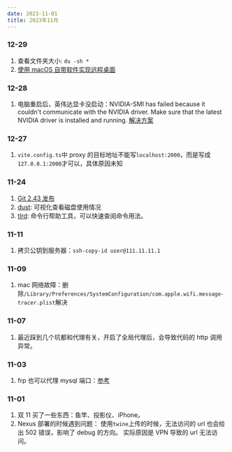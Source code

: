 ```yaml
---
date: 2023-11-01
title: 2023年11月
---
```


### 12-29

1. 查看文件夹大小: `du -sh *`
2. [使用 macOS 自带软件实现远程桌面](https://www.jianshu.com/p/8b8677d12f09)

### 12-28

1. 电脑重启后，英伟达显卡没启动：NVIDIA-SMI has failed because it couldn't communicate with the NVIDIA driver. Make sure that the latest NVIDIA driver is installed and running. [解决方案](https://blog.csdn.net/hangzuxi8764/article/details/86572093)

### 12-27

1. `vite.config.ts`中 proxy 的目标地址不能写`localhost:2000`，而是写成`127.0.0.1:2000`才可以，具体原因未知

### 11-24

1. [Git 2.43 发布](https://github.blog/2023-11-20-highlights-from-git-2-43/)
2. [dust](https://github.com/bootandy/dust): 可视化查看磁盘使用情况
3. [tlrd](https://github.com/tldr-pages/tldr): 命令行帮助工具，可以快速查阅命令用法。

### 11-11

1. 拷贝公钥到服务器：`ssh-copy-id user@111.11.11.1`

### 11-09

1. mac 网络故障：删除`/Library/Preferences/SystemConfiguration/com.apple.wifi.message-tracer.plist`解决

### 11-07

1. 最近踩到几个坑都和代理有关，开启了全局代理后，会导致代码的 http 调用异常。

### 11-03

1. frp 也可以代理 mysql 端口：[参考](https://www.jianshu.com/p/1b5dd6bd14c2)

### 11-01

1. 双 11 买了一些东西：鱼竿、投影仪、iPhone。
2. Nexus 部署的时候遇到问题：
   使用`twine`上传的时候，无法访问的 url 也会给出 502 错误，影响了 debug 的方向。 实际原因是 VPN 导致的 url 无法访问。